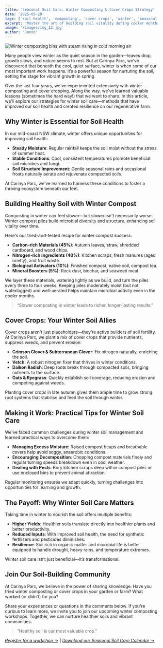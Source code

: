 ```yaml
---
title: 'Seasonal Soil Care: Winter Composting & Cover Crops Strategy'
date: '2025-05-20'
tags: ['soil health', 'composting', 'cover crops', 'winter', 'seasonal', 'regenerative']
excerpt: 'Master the art of building soil vitality during cooler months through strategic compost applications, cold-tolerant nitrogen fixers, and comprehensive seasonal soil management.'
image: '/images/img_12.jpg'
author: 'Jonno'
---
```



<Image
  src="/images/img_12.jpg"
  alt="Winter composting bins with steam rising in cold morning air"
  width={800}
  height={500}
/>

Many people view winter as the quiet season in the garden—leaves drop, growth slows, and nature seems to rest. But at Carinya Parc, we've discovered that beneath the cool, quiet surface, winter is when some of our most important work happens. It’s a powerful season for nurturing the soil, setting the stage for vibrant growth in spring.

Over the last four years, we've experimented extensively with winter composting and cover cropping. Along the way, we've learned valuable lessons (sometimes the hard way!) that we want to share. In this article, we'll explore our strategies for winter soil care—methods that have improved our soil health and created resilience on our regenerative farm.

## Why Winter is Essential for Soil Health

In our mid-coast NSW climate, winter offers unique opportunities for improving soil health:

- **Steady Moisture**: Regular rainfall keeps the soil moist without the stress of summer heat.
- **Stable Conditions**: Cool, consistent temperatures promote beneficial soil microbes and fungi.
- **Soil Structure Improvement**: Gentle seasonal rains and occasional frosts naturally aerate and rejuvenate compacted soils.

At Carinya Parc, we've learned to harness these conditions to foster a thriving ecosystem beneath our feet.

## Building Healthy Soil with Winter Compost

Composting in winter can feel slower—but slower isn't necessarily worse. Winter compost piles build microbial diversity and structure, enhancing soil vitality over time.

Here's our tried-and-tested recipe for winter compost success:

- **Carbon-rich Materials (45%)**: Autumn leaves, straw, shredded cardboard, and wood chips.
- **Nitrogen-rich Ingredients (40%)**: Kitchen scraps, fresh manures (aged briefly), and fruit waste.
- **Biological Activators (10%)**: Finished compost, native soil, compost tea.
- **Mineral Boosters (5%)**: Rock dust, biochar, and seaweed meal.

We layer these materials, watering lightly as we build, and turn the piles every three to four weeks. Keeping piles moderately moist (but not waterlogged) and well-aerated helps maintain microbial activity even in the cooler months.

> “Slower composting in winter leads to richer, longer-lasting results.”

## Cover Crops: Your Winter Soil Allies

Cover crops aren't just placeholders—they're active builders of soil fertility. At Carinya Parc, we plant a mix of cover crops that provide nutrients, suppress weeds, and prevent erosion:

- **Crimson Clover & Subterranean Clover**: Fix nitrogen naturally, enriching the soil.
- **Vetch**: A robust nitrogen fixer that thrives in winter conditions.
- **Daikon Radish**: Deep roots break through compacted soils, bringing nutrients to the surface.
- **Oats & Ryegrass**: Quickly establish soil coverage, reducing erosion and competing against weeds.

Planting cover crops in late autumn gives them ample time to grow strong root systems that stabilise and feed the soil through winter.

## Making it Work: Practical Tips for Winter Soil Care

We've faced common challenges during winter soil management and learned practical ways to overcome them:

- **Managing Excess Moisture**: Raised compost heaps and breathable covers help avoid soggy, anaerobic conditions.
- **Encouraging Decomposition**: Chopping compost materials finely and regular turning speeds breakdown even in cool weather.
- **Dealing with Pests**: Bury kitchen scraps deep within compost piles or use enclosed bins to prevent animal attraction.

Regular monitoring ensures we adapt quickly, turning challenges into opportunities for learning and growth.

## The Payoff: Why Winter Soil Care Matters

Taking time in winter to nourish the soil offers multiple benefits:

- **Higher Yields**: Healthier soils translate directly into healthier plants and better productivity.
- **Reduced Inputs**: With improved soil health, the need for synthetic fertilisers and pesticides diminishes.
- **Resilience**: Soil rich in organic matter and microbial life is better equipped to handle drought, heavy rains, and temperature extremes.

Winter soil care isn’t just beneficial—it’s transformational.

## Join Our Soil-Building Community

At Carinya Parc, we believe in the power of sharing knowledge. Have you tried winter composting or cover crops in your garden or farm? What worked (or didn’t) for you?

Share your experiences or questions in the comments below. If you're curious to learn more, we invite you to join our upcoming winter composting workshops. Together, we can nurture healthier soils and vibrant communities.

> "Healthy soil is our most valuable crop."

*[Register for a workshop →](/get-involved)* | *[Download our Seasonal Soil Care Calendar →](/resources)*

